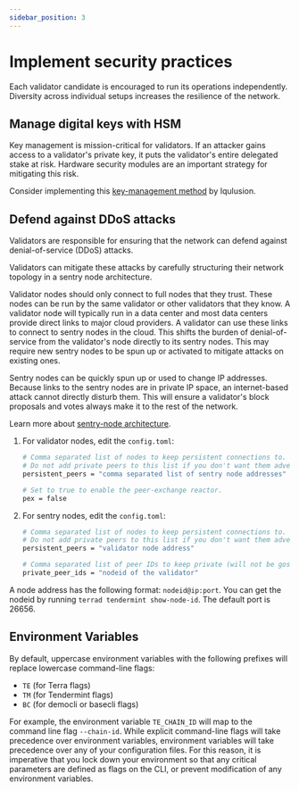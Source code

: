 ```yaml
---
sidebar_position: 3
---
```



# Implement security practices

Each validator candidate is encouraged to run its operations independently. Diversity across individual setups increases the resilience of the network.

## Manage digital keys with HSM

Key management is mission-critical for validators. If an attacker gains access to a validator's private key, it puts the validator's entire delegated stake at risk. Hardware security modules are an important strategy for mitigating this risk.

Consider implementing this [key-management method](https://github.com/iqlusioninc/tmkms) by Iqulusion.

## Defend against DDoS attacks

Validators are responsible for ensuring that the network can defend against denial-of-service (DDoS) attacks.

Validators can mitigate these attacks by carefully structuring their network topology in a sentry node architecture.

Validator nodes should only connect to full nodes that they trust. These nodes can be run by the same validator or other validators that they know. A validator node will typically run in a data center and most data centers provide direct links to major cloud providers. A validator can use these links to connect to sentry nodes in the cloud. This shifts the burden of denial-of-service from the validator's node directly to its sentry nodes. This may require new sentry nodes to be spun up or activated to mitigate attacks on existing ones.

Sentry nodes can be quickly spun up or used to change IP addresses. Because links to the sentry nodes are in private IP space, an internet-based attack cannot directly disturb them. This will ensure a validator's block proposals and votes always make it to the rest of the network.

Learn more about [sentry-node architecture](https://forum.cosmos.network/t/sentry-node-architecture-overview/454).

1. For validator nodes, edit the `config.toml`:

   ```bash
   # Comma separated list of nodes to keep persistent connections to.
   # Do not add private peers to this list if you don't want them advertised.
   persistent_peers = "comma separated list of sentry node addresses"

   # Set to true to enable the peer-exchange reactor.
   pex = false
   ```

2. For sentry nodes, edit the `config.toml`:

   ```bash
   # Comma separated list of nodes to keep persistent connections to.
   # Do not add private peers to this list if you don't want them advertised.
   persistent_peers = "validator node address"

   # Comma separated list of peer IDs to keep private (will not be gossiped to other peers).
   private_peer_ids = "nodeid of the validator"
   ```

<Admonition type="tip" icon="💡">

A node address has the following format: `nodeid@ip:port`. You can get the nodeid by running `terrad tendermint show-node-id`. The default port is 26656.

</Admonition>

## Environment Variables

By default, uppercase environment variables with the following prefixes will replace lowercase command-line flags:

- `TE` \(for Terra flags\)
- `TM` \(for Tendermint flags\)
- `BC` \(for democli or basecli flags\)

For example, the environment variable `TE_CHAIN_ID` will map to the command line flag `--chain-id`. While explicit command-line flags will take precedence over environment variables, environment variables will take precedence over any of your configuration files. For this reason, it is imperative that you lock down your environment so that any critical parameters are defined as flags on the CLI, or prevent modification of any environment variables.
